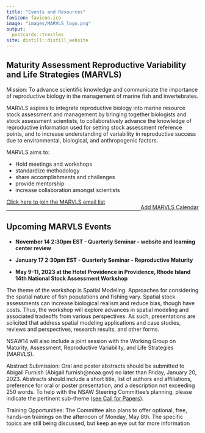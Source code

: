 ```yaml
---
title: "Events and Resources"
favicon: favicon.ico
image: "images/MARVLS_logo.png"
output:
  postcards::trestles
site: distill::distill_website
---
```


<script>
$('#button').click(function(){
    $('#wrapper').toggle();
});  
</script>
<style>
#wrapper {
  display:none
} 
.button {
  background-color: #4CAF50;
  border-radius: 12px;
  border: none;
  color: white;
  padding: 10px 32px;
  text-align: center;
  text-decoration: none;
  display: inline-block;
  font-size: 16px;
  margin: 4px 2px;
  cursor: pointer;
}
</style>

<div>
## Maturity Assessment Reproductive Variability and Life Strategies (MARVLS)

Mission: To advance scientific knowledge and communicate the importance of reproductive biology in the management of marine fish and invertebrates.

MARVLS aspires to integrate reproductive biology into marine resource stock assessment and management by bringing together biologists and stock assessment scientists, to collaboratively advance the knowledge of reproductive information used for setting stock assessment reference points, and to increase understanding of variability in reproductive success due to environmental, biological, and anthropogenic factors.

MARVLS aims to:

- Hold meetings and workshops
- standardize methodology
- share accomplishments and challenges
- provide mentorship
- increase collaboration amongst scientists

<div style="float: left">[Click here to join the MARVLS email list](https://docs.google.com/spreadsheets/d/1SaHmhj6l6d6JybSbwJNL1zyfqPBK0upNVHZ_64Bf3TI/edit#gid=0)</div> 
</div>
<div style="float: right">[Add MARVLS Calendar](https://calendar.google.com/calendar/u/0?cid=Y19mbGJnaTAybGI5ajV2Y2VnZ3ZkN2txMG03a0Bncm91cC5jYWxlbmRhci5nb29nbGUuY29t)
</div>

<p></p>
<br/>
<hr>

## Upcoming MARVLS Events
* **November 14 2:30pm EST - Quarterly Seminar - website and learning center review**
        
* **January 17 2:30pm EST - Quarterly Seminar - Reproductive Maturity**

* **May 9-11, 2023 at the Hotel Providence in Providence, Rhode Island 14th National Stock Assessment Workshop**
        
The theme of the workshop is Spatial Modeling.  Approaches for considering the spatial nature of fish populations and fishing vary.  Spatial stock assessments can increase biological realism and reduce bias, though have costs. Thus, the workshop will explore advances in spatial modeling and associated tradeoffs from various perspectives.  As such, presentations are solicited that address spatial modeling applications and case studies, reviews and perspectives, research results, and other forms.               
        
NSAW14 will also include a joint session with the Working Group on Maturity, Assessment, Reproductive Variability, and Life Strategies (MARVLS).  
                
Abstract Submission:  Oral and poster abstracts should be submitted to Abigail Furnish (Abigail.furnish@noaa.gov) no later than Friday, January 20, 2023.  Abstracts should include a short title, list of authors and affiliations, preference for oral or poster presentation, and a description not exceeding 250 words. To help with the NSAW Steering Committee’s planning, please indicate the pertinent sub-theme ([see Call for Papers](https://drive.google.com/file/d/1QvuXZk2C7CR_uVubmQ8IztJq6R8zyDJJ/view?usp=sharing)). 
        
 
Training Opportunities: The Committee also plans to offer optional, free, hands-on trainings on the afternoon of Monday, May 8th.  The specific topics are still being discussed, but keep an eye out for more information



      
</div>  

<br/><br/>





